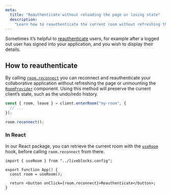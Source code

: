 ```yaml
---
meta:
  title: "Reauthenticate without reloading the page or losing state"
  description:
    "Learn how to reauthenticate the current room without refreshing the page"
---
```


Sometimes it’s helpful to [reauthenticate](/docs/authentication) users, for
example after a logged out user has signed into your application, and you wish
to display their details.

## How to reauthenticate

By calling
[`room.reconnect`](/docs/api-reference/liveblocks-client#Room.reconnect) you can
reconnect and reauthenticate your collaborative application without refreshing
the page or unmounting the
[`RoomProvider`](/docs/api-reference/liveblocks-react#RoomProvider) component.
Using this method will preserve the current client’s state, such as the
undo/redo history.

```ts highlight="5"
const { room, leave } = client.enterRoom("my-room", {
  // ...
});

room.reconnect();
```

### In React

In our React package, you can retrieve the current room with the
[`useRoom`](/docs/api-reference/liveblocks-react#useRoom) hook, before calling
`room.reconnect` from there.

```tsx highlight="4,6"
import { useRoom } from "../liveblocks.config";

export function App() {
  const room = useRoom();

  return <button onClick={room.reconnect}>Reauthenticate</button>;
}
```
